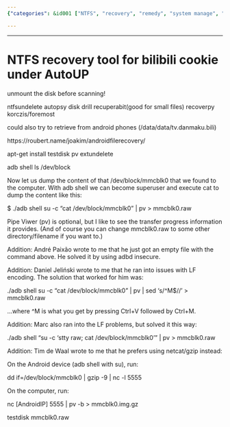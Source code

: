 ```yaml
---
{"categories": &id001 ["NTFS", "recovery", "remedy", "system manage", "undelete"], "category": "NTFS Recovery Tools", "date": "2023-12-22 23:52:59", "description": "This article discusses NTFS recovery tools for retrieving bilibili cookies from AutoUP and emphasizes the importance of unmounting the disk before scanning. It provides various methods, including using adb shell commands with pv or netcat/gzip, and mentions solutions to LF encoding issues.", "tags": *id001, "title": "NTFS recovery tool for bilibili cookie under AutoUP"}

---
```


------

# NTFS recovery tool for bilibili cookie under AutoUP

unmount the disk before scanning!

ntfsundelete
autopsy
disk drill
recuperabit(good for small files)
recoverpy
korczis/foremost

could also try to retrieve from android phones (/data/data/tv.danmaku.bili)

https://roubert.name/joakim/androidfilerecovery/

apt-get install testdisk pv extundelete

adb shell ls /dev/block

Now let us dump the content of that /dev/block/mmcblk0 that we found to the computer. With adb shell we can become superuser and execute cat to dump the content like this:

$ ./adb shell su -c "cat /dev/block/mmcblk0" | pv > mmcblk0.raw

Pipe Viwer (pv) is optional, but I like to see the transfer progress information it provides.
(And of course you can change mmcblk0.raw to some other directory/filename if you want to.)

Addition: André Paixão wrote to me that he just got an empty file with the command above. He solved it by using adbd insecure.

Addition: Daniel Jeliński wrote to me that he ran into issues with LF encoding. The solution that worked for him was:

./adb shell su -c "cat /dev/block/mmcblk0" | pv | sed 's/^M$//' > mmcblk0.raw

...where ^M is what you get by pressing Ctrl+V followed by Ctrl+M.

Addition: Marc also ran into the LF problems, but solved it this way:

./adb shell "su -c 'stty raw; cat /dev/block/mmcblk0'" | pv > mmcblk0.raw

Addition: Tim de Waal wrote to me that he prefers using netcat/gzip instead:

On the Android device (adb shell with su), run:

dd if=/dev/block/mmcblk0 | gzip -9 | nc -l 5555

On the computer, run:

nc [AndroidIP] 5555 | pv -b > mmcblk0.img.gz

testdisk mmcblk0.raw

